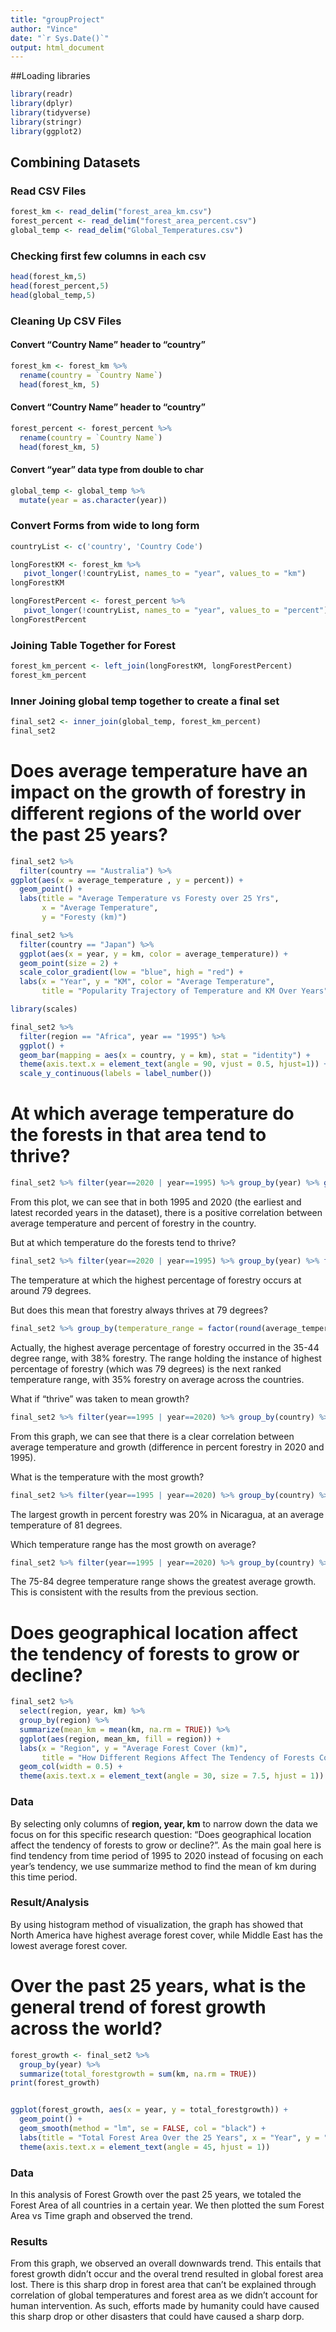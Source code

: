 ```yaml
---
title: "groupProject"
author: "Vince"
date: "`r Sys.Date()`"
output: html_document
---
```


##Loading libraries
```r
library(readr)
library(dplyr)
library(tidyverse)
library(stringr)
library(ggplot2)
```

## Combining Datasets

### Read CSV Files

```r
forest_km <- read_delim("forest_area_km.csv")
forest_percent <- read_delim("forest_area_percent.csv")
global_temp <- read_delim("Global_Temperatures.csv")
```
### Checking first few columns in each csv
```r
head(forest_km,5) 
head(forest_percent,5) 
head(global_temp,5)
```
### Cleaning Up CSV Files
#### Convert "Country Name" header to "country"
```r
forest_km <- forest_km %>%
  rename(country = `Country Name`)
  head(forest_km, 5)
```
#### Convert "Country Name" header to "country"
```r
forest_percent <- forest_percent %>%
  rename(country = `Country Name`)
  head(forest_km, 5)
```
#### Convert "year" data type from double to char
```r
global_temp <- global_temp %>%
  mutate(year = as.character(year))
```

### Convert Forms from wide to long form

```r
countryList <- c('country', 'Country Code')

longForestKM <- forest_km %>%
   pivot_longer(!countryList, names_to = "year", values_to = "km")
longForestKM

```
```r

longForestPercent <- forest_percent %>%
   pivot_longer(!countryList, names_to = "year", values_to = "percent")
longForestPercent
```
### Joining Table Together for Forest
```r
forest_km_percent <- left_join(longForestKM, longForestPercent)
forest_km_percent
```
### Inner Joining global temp together to create a final set
```r
final_set2 <- inner_join(global_temp, forest_km_percent)
final_set2
```

# Does average temperature have an impact on the growth of forestry in different regions of the world over the past 25 years?
```r
final_set2 %>%
  filter(country == "Australia") %>%
ggplot(aes(x = average_temperature , y = percent)) +
  geom_point() +
  labs(title = "Average Temperature vs Foresty over 25 Yrs",
       x = "Average Temperature",
       y = "Foresty (km)")
```

```r
final_set2 %>%
  filter(country == "Japan") %>%
  ggplot(aes(x = year, y = km, color = average_temperature)) +
  geom_point(size = 2) +
  scale_color_gradient(low = "blue", high = "red") +
  labs(x = "Year", y = "KM", color = "Average Temperature", 
       title = "Popularity Trajectory of Temperature and KM Over Years")
```

```r
library(scales)

final_set2 %>%
  filter(region == "Africa", year == "1995") %>%
  ggplot() +
  geom_bar(mapping = aes(x = country, y = km), stat = "identity") +
  theme(axis.text.x = element_text(angle = 90, vjust = 0.5, hjust=1)) +
  scale_y_continuous(labels = label_number())

```

# At which average temperature do the forests in that area tend to thrive?
```r
final_set2 %>% filter(year==2020 | year==1995) %>% group_by(year) %>% ggplot(aes(x=average_temperature, y=percent, col=year)) + geom_point() + geom_smooth(method=lm, se=FALSE)
```
From this plot, we can see that in both 1995 and 2020 (the earliest and latest recorded years in the dataset), there is a positive correlation between average temperature and percent of forestry in the country. 

But at which temperature do the forests tend to thrive? 
```r
final_set2 %>% filter(year==2020 | year==1995) %>% group_by(year) %>% filter(rank(-percent)==1) %>% summarize(country, average_temperature, percent)
```
The temperature at which the highest percentage of forestry occurs at around 79 degrees. 

But does this mean that forestry always thrives at 79 degrees?
```r
final_set2 %>% group_by(temperature_range = factor(round(average_temperature/10)*10)) %>% reframe(average_percent = mean(percent, na.rm=TRUE)) %>% arrange(rank(-average_percent))
```
Actually, the highest average percentage of forestry occurred in the 35-44 degree range, with 38% forestry. The range holding the instance of highest percentage of forestry (which was 79 degrees) is the next ranked temperature range, with 35% forestry on average across the countries. 

What if "thrive" was taken to mean growth?
```r
final_set2 %>% filter(year==1995 | year==2020) %>% group_by(country) %>% reframe(average_temp = mean(average_temperature), growth = abs(diff(percent))) %>% ggplot(aes(x=average_temp, y=growth)) + geom_point() + geom_smooth(method=lm, se=FALSE)
```
From this graph, we can see that there is a clear correlation between average temperature and growth (difference in percent forestry in 2020 and 1995). 

What is the temperature with the most growth?
```r
final_set2 %>% filter(year==1995 | year==2020) %>% group_by(country) %>% reframe(average_temp = mean(average_temperature), growth = abs(diff(percent))) %>% filter(rank(-growth)==1) %>% summarize(country, average_temp, growth)
```
The largest growth in percent forestry was 20% in Nicaragua, at an average temperature of 81 degrees. 

Which temperature range has the most growth on average?
```r
final_set2 %>% filter(year==1995 | year==2020) %>% group_by(country) %>% reframe(average_temp = mean(average_temperature), growth = abs(diff(percent))) %>% ungroup() %>% group_by(temperature_range = factor(round(average_temp/10)*10)) %>% reframe(average_growth = mean(growth, na.rm=TRUE)) %>% arrange(rank(-average_growth))
```
The 75-84 degree temperature range shows the greatest average growth. This is consistent with the results from the previous section. 

# Does geographical location affect the tendency of forests to grow or decline?
```r
final_set2 %>% 
  select(region, year, km) %>% 
  group_by(region) %>% 
  summarize(mean_km = mean(km, na.rm = TRUE)) %>% 
  ggplot(aes(region, mean_km, fill = region)) +
  labs(x = "Region", y = "Average Forest Cover (km)",
       title = "How Different Regions Affect The Tendency of Forests Cover in 1995 to 2020") +
  geom_col(width = 0.5) +
  theme(axis.text.x = element_text(angle = 30, size = 7.5, hjust = 1))
```

### Data
By selecting only columns of **region, year, km** to narrow down the data we focus on for this specific research question: "Does geographical location affect the tendency of forests to grow or decline?". As the main goal here is find tendency from time period of 1995 to 2020 instead of focusing on each year's tendency, we use summarize method to find the mean of km during this time period.

### Result/Analysis
By using histogram method of visualization, the graph has showed that North America have highest average forest cover, while Middle East has the lowest average forest cover.


# Over the past 25 years, what is the general trend of forest growth across the world?
```r
forest_growth <- final_set2 %>%
  group_by(year) %>%
  summarize(total_forestgrowth = sum(km, na.rm = TRUE))
print(forest_growth)


ggplot(forest_growth, aes(x = year, y = total_forestgrowth)) +
  geom_point() +
  geom_smooth(method = "lm", se = FALSE, col = "black") +
  labs(title = "Total Forest Area Over the 25 Years", x = "Year", y = "Total Forest Growth (km)") +
  theme(axis.text.x = element_text(angle = 45, hjust = 1))
```
### Data
In this analysis of Forest Growth over the past 25 years, we totaled the Forest Area of all countries in a certain year. We then plotted the sum Forest Area vs Time graph and observed the trend. 

### Results
From this graph, we observed an overall downwards trend. This entails that forest growth didn't occur and the overal trend resulted in global forest area lost. There is this sharp drop in forest area that can't be explained through correlation of global temperatures and forest area as we didn't account for human intervention. As such, efforts made by humanity could have caused this sharp drop or other disasters that could have caused a sharp dorp. 



